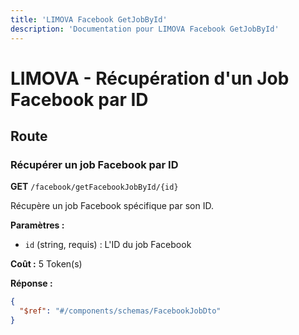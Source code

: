 ```yaml
---
title: 'LIMOVA Facebook GetJobById'
description: 'Documentation pour LIMOVA Facebook GetJobById'
---
```


# LIMOVA - Récupération d'un Job Facebook par ID

## Route

### Récupérer un job Facebook par ID
**GET** `/facebook/getFacebookJobById/{id}`

Récupère un job Facebook spécifique par son ID.

**Paramètres :**
- `id` (string, requis) : L'ID du job Facebook

**Coût :** 5 Token(s)

**Réponse :**
```json
{
  "$ref": "#/components/schemas/FacebookJobDto"
}
``` 

